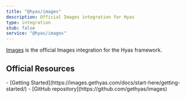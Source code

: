```yaml
---
title: "@hyas/images"
description: Official Images integration for Hyas
type: integration
stub: false
service: "@hyas/images"
---
```


[Images](https://images.gethyas.com/) is the official Images integration for the Hyas framework.

## Official Resources

<List emoji="books">
- [Getting Started](https://images.gethyas.com/docs/start-here/getting-started/)
- [GitHub repository](https://github.com/gethyas/images)
</List>
